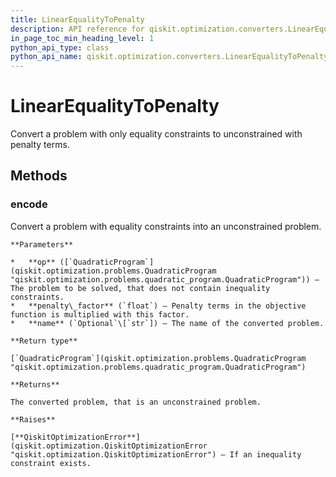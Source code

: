 ```yaml
---
title: LinearEqualityToPenalty
description: API reference for qiskit.optimization.converters.LinearEqualityToPenalty
in_page_toc_min_heading_level: 1
python_api_type: class
python_api_name: qiskit.optimization.converters.LinearEqualityToPenalty
---
```


# LinearEqualityToPenalty

<Class id="qiskit.optimization.converters.LinearEqualityToPenalty" isDedicatedPage={true} github="https://github.com/qiskit-community/qiskit-aqua/tree/stable/0.7/qiskit/optimization/converters/linear_equality_to_penalty.py" signature="LinearEqualityToPenalty" modifiers="class">
  Convert a problem with only equality constraints to unconstrained with penalty terms.

  ## Methods

  <span id="linearequalitytopenalty-encode" />

  ### encode

  <Function id="qiskit.optimization.converters.LinearEqualityToPenalty.encode" signature="LinearEqualityToPenalty.encode(op, penalty_factor=100000.0, name=None)">
    Convert a problem with equality constraints into an unconstrained problem.

    **Parameters**

    *   **op** ([`QuadraticProgram`](qiskit.optimization.problems.QuadraticProgram "qiskit.optimization.problems.quadratic_program.QuadraticProgram")) – The problem to be solved, that does not contain inequality constraints.
    *   **penalty\_factor** (`float`) – Penalty terms in the objective function is multiplied with this factor.
    *   **name** (`Optional`\[`str`]) – The name of the converted problem.

    **Return type**

    [`QuadraticProgram`](qiskit.optimization.problems.QuadraticProgram "qiskit.optimization.problems.quadratic_program.QuadraticProgram")

    **Returns**

    The converted problem, that is an unconstrained problem.

    **Raises**

    [**QiskitOptimizationError**](qiskit.optimization.QiskitOptimizationError "qiskit.optimization.QiskitOptimizationError") – If an inequality constraint exists.
  </Function>
</Class>

